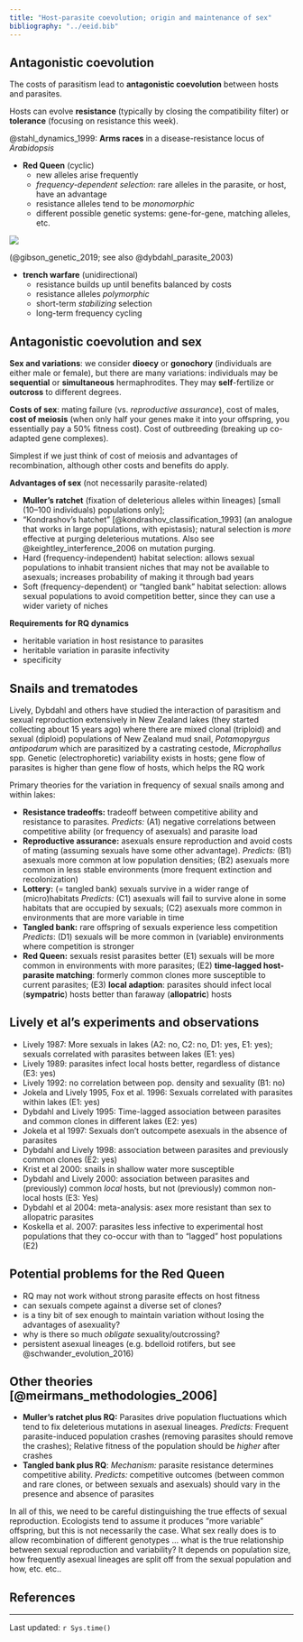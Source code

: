 ```yaml
---
title: "Host-parasite coevolution; origin and maintenance of sex"
bibliography: "../eeid.bib"
---
```


## Antagonistic coevolution

The costs of parasitism lead to **antagonistic coevolution** between
hosts and parasites.

Hosts can evolve **resistance** (typically by closing the compatibility filter) or **tolerance** (focusing on resistance this week).


@stahl_dynamics_1999: **Arms races** in a disease-resistance locus of *Arabidopsis*

- **Red Queen** (cyclic)
   - new alleles arise frequently
   - *frequency-dependent selection*: rare alleles in the parasite, or host, have an advantage
   - resistance alleles tend to be *monomorphic*
   - different possible genetic systems: gene-for-gene, matching alleles, etc.

![](pix/gfg.png)

(@gibson_genetic_2019; see also @dybdahl_parasite_2003)

- **trench warfare** (unidirectional)
  - resistance builds up until benefits balanced by costs
  - resistance alleles *polymorphic*
  - short-term *stabilizing* selection
  - long-term frequency cycling 

## Antagonistic coevolution and sex

**Sex and variations**: we consider **dioecy** or **gonochory** (individuals are either
male or female), but there are many variations: individuals may be
**sequential** or **simultaneous** hermaphrodites. They may
**self**-fertilize or **outcross** to different degrees.

**Costs of sex**: mating failure (vs. *reproductive assurance*), cost of
males, **cost of meiosis** (when only half your genes make it into your
offspring, you essentially pay a 50% fitness cost). Cost of outbreeding
(breaking up co-adapted gene complexes).

Simplest if we just think of cost of meiosis and advantages of
recombination, although other costs and benefits do apply.

**Advantages of sex** (not necessarily parasite-related)

- **Muller's ratchet** (fixation of deleterious alleles within
lineages) [small (10--100 individuals) populations only];
- "Kondrashov's hatchet" [@kondrashov_classification_1993] (an analogue that works in large populations, 
with epistasis); natural selection is *more* effective at purging
deleterious mutations. Also see @keightley_interference_2006 on mutation
purging.
- Hard (frequency-independent) habitat selection: allows sexual
populations to inhabit transient niches that may not be available to
asexuals; increases probability of making it through bad years
- Soft (frequency-dependent) or "tangled bank" habitat selection:
allows sexual populations to avoid competition better, since they
can use a wider variety of niches

**Requirements for RQ dynamics**

- heritable variation in host resistance to parasites
- heritable variation in parasite infectivity
- specificity

## Snails and trematodes

Lively, Dybdahl and others have studied the interaction of parasitism
and sexual reproduction extensively in New Zealand lakes (they started
collecting about 15 years ago) where there are mixed clonal (triploid)
and sexual (diploid) populations of New Zealand mud snail, *Potamopyrgus
antipodarum* which are parasitized by a castrating cestode,
*Microphallus* spp. Genetic (electrophoretic) variability exists in
hosts; gene flow of parasites is higher than gene flow of hosts, which
helps the RQ work

Primary theories for the variation in frequency of sexual snails among
and within lakes:

-   **Resistance tradeoffs:** tradeoff between competitive ability and
resistance to parasites. *Predicts:* (A1) negative correlations
between competitive ability (or frequency of asexuals) and parasite
load
-   **Reproductive assurance:** asexuals ensure reproduction and avoid costs
of mating (assuming sexuals have some other advantage). *Predicts:*
(B1) asexuals more common at low population densities; (B2) asexuals
more common in less stable environments (more frequent extinction
and recolonization)
-   **Lottery:** (= tangled bank) sexuals survive in a wider range of (micro)habitats
*Predicts:* (C1) asexuals will fail to survive alone in some
habitats that are occupied by sexuals; (C2) asexuals more common in
environments that are more variable in time
-   **Tangled bank:** rare offspring of sexuals experience less competition
*Predicts*: (D1) sexuals will be more common in (variable)
environments where competition is stronger
- **Red Queen:** sexuals resist parasites better (E1) sexuals will be more
common in environments with more parasites; (E2) **time-lagged
host-parasite matching**: formerly common clones more susceptible to
current parasites; (E3) **local adaption**: parasites should infect
local (**sympatric**) hosts better than faraway (**allopatric**)
hosts

## Lively et al's experiments and observations

-   Lively 1987: More sexuals in lakes (A2: no, C2: no, D1: yes, E1:
    yes); sexuals correlated with parasites between lakes (E1: yes)
-   Lively 1989: parasites infect local hosts better, regardless of
    distance (E3: yes)
-   Lively 1992: no correlation between pop. density and sexuality (B1:
    no)
-   Jokela and Lively 1995, Fox et al. 1996: Sexuals correlated with
    parasites within lakes (E1: yes)
-   Dybdahl and Lively 1995: Time-lagged association between parasites
    and common clones in different lakes (E2: yes)
-   Jokela et al 1997: Sexuals don't outcompete asexuals in the absence
    of parasites
-   Dybdahl and Lively 1998: association between parasites and
    previously common clones (E2: yes)
-   Krist et al 2000: snails in shallow water more susceptible
-   Dybdahl and Lively 2000: association between parasites and
    (previously) common *local* hosts, but not (previously) common
    non-local hosts (E3: Yes)
-   Dybdahl et al 2004: meta-analysis: asex more resistant than sex to
    allopatric parasites
-   Koskella et al. 2007: parasites less infective to experimental host
    populations that they co-occur with than to "lagged" host
    populations (E2)

## Potential problems for the Red Queen

- RQ may not work without strong parasite effects on host fitness
- can sexuals compete against a diverse set of clones?
- is a tiny bit of sex enough to maintain variation without losing the
advantages of asexuality?
- why is there so much *obligate* sexuality/outcrossing?
- persistent asexual lineages (e.g. bdelloid rotifers, but see @schwander_evolution_2016)

## Other theories [@meirmans_methodologies_2006]

- **Muller's ratchet plus RQ:** Parasites drive population fluctuations
which tend to fix deleterious mutations in asexual lineages. *Predicts:*
Frequent parasite-induced population crashes (removing parasites should
remove the crashes); Relative fitness of the population should be
*higher* after crashes
- **Tangled bank plus RQ**: *Mechanism:* parasite resistance determines
competitive ability. *Predicts:* competitive outcomes (between common
and rare clones, or between sexuals and asexuals) should vary in the
presence and absence of parasites

In all of this, we need to be careful distinguishing the true effects of
sexual reproduction. Ecologists tend to assume it produces "more
variable" offspring, but this is not necessarily the case. What sex
really does is to allow recombination of different genotypes ... what
is the true relationship between sexual reproduction and variability? It
depends on population size, how frequently asexual lineages are split
off from the sexual population and how, etc. etc..

##  References
 
::: {#refs}
:::

---

Last updated: `r Sys.time()`
	
